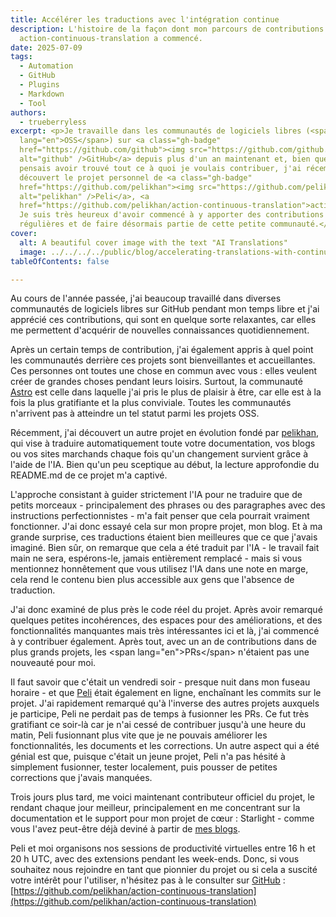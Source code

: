 ```yaml
---
title: Accélérer les traductions avec l'intégration continue
description: L'histoire de la façon dont mon parcours de contributions à
  action-continuous-translation a commencé.
date: 2025-07-09
tags:
  - Automation
  - GitHub
  - Plugins
  - Markdown
  - Tool
authors:
  - trueberryless
excerpt: <p>Je travaille dans les communautés de logiciels libres (<span
  lang="en">OSS</span>) sur <a class="gh-badge"
  href="https://github.com/github"><img src="https://github.com/github.png"
  alt="github" />GitHub</a> depuis plus d'un an maintenant et, bien que je
  pensais avoir trouvé tout ce à quoi je voulais contribuer, j'ai récemment
  découvert le projet personnel de <a class="gh-badge"
  href="https://github.com/pelikhan"><img src="https://github.com/pelikhan.png"
  alt="pelikhan" />Peli</a>, <a
  href="https://github.com/pelikhan/action-continuous-translation">action-continuous-translation</a>.
  Je suis très heureux d'avoir commencé à y apporter des contributions
  régulières et de faire désormais partie de cette petite communauté.</p>
cover:
  alt: A beautiful cover image with the text "AI Translations"
  image: ../../../../public/blog/accelerating-translations-with-continuous-integration.png
tableOfContents: false

---
```


Au cours de l'année passée, j'ai beaucoup travaillé dans diverses communautés de logiciels libres sur GitHub pendant mon temps libre et j'ai apprécié ces contributions, qui sont en quelque sorte relaxantes, car elles me permettent d'acquérir de nouvelles connaissances quotidiennement.

Après un certain temps de contribution, j'ai également appris à quel point les communautés derrière ces projets sont bienveillantes et accueillantes. Ces personnes ont toutes une chose en commun avec vous : elles veulent créer de grandes choses pendant leurs loisirs. Surtout, la communauté [Astro](https://github.com/withastro) est celle dans laquelle j'ai pris le plus de plaisir à être, car elle est à la fois la plus gratifiante et la plus conviviale. Toutes les communautés n'arrivent pas à atteindre un tel statut parmi les projets OSS.

Récemment, j'ai découvert un autre projet en évolution fondé par [pelikhan](https://github.com/pelikhan), qui vise à traduire automatiquement toute votre documentation, vos blogs ou vos sites marchands chaque fois qu'un changement survient grâce à l'aide de l'IA. Bien qu'un peu sceptique au début, la lecture approfondie du README.md de ce projet m'a captivé.

L'approche consistant à guider strictement l'IA pour ne traduire que de petits morceaux - principalement des phrases ou des paragraphes avec des instructions perfectionnistes - m'a fait penser que cela pourrait vraiment fonctionner. J'ai donc essayé cela sur mon propre projet, mon blog. Et à ma grande surprise, ces traductions étaient bien meilleures que ce que j'avais imaginé. Bien sûr, on remarque que cela a été traduit par l'IA - le travail fait main ne sera, espérons-le, jamais entièrement remplacé - mais si vous mentionnez honnêtement que vous utilisez l'IA dans une note en marge, cela rend le contenu bien plus accessible aux gens que l'absence de traduction.

J'ai donc examiné de plus près le code réel du projet. Après avoir remarqué quelques petites incohérences, des espaces pour des améliorations, et des fonctionnalités manquantes mais très intéressantes ici et là, j'ai commencé à y contribuer également. Après tout, avec un an de contributions dans de plus grands projets, les \<span lang="en">PRs\</span> n'étaient pas une nouveauté pour moi.

Il faut savoir que c'était un vendredi soir - presque nuit dans mon fuseau horaire - et que [Peli](https://github.com/pelikhan) était également en ligne, enchaînant les commits sur le projet. J'ai rapidement remarqué qu'à l'inverse des autres projets auxquels je participe, Peli ne perdait pas de temps à fusionner les <span lang="en">PRs</span>. Ce fut très gratifiant ce soir-là car je n'ai cessé de contribuer jusqu'à une heure du matin, Peli fusionnant plus vite que je ne pouvais améliorer les fonctionnalités, les documents et les corrections. Un autre aspect qui a été génial est que, puisque c'était un jeune projet, Peli n'a pas hésité à simplement fusionner, tester localement, puis pousser de petites corrections que j'avais manquées.

Trois jours plus tard, me voici maintenant contributeur officiel du projet, le rendant chaque jour meilleur, principalement en me concentrant sur la documentation et le support pour mon projet de cœur : Starlight - comme vous l'avez peut-être déjà deviné à partir de [mes blogs](../../../../../blog/tags/starlight/).

Peli et moi organisons nos sessions de productivité virtuelles entre 16 h et 20 h UTC, avec des extensions pendant les week-ends. Donc, si vous souhaitez nous rejoindre en tant que pionnier du projet ou si cela a suscité votre intérêt pour l'utiliser, n'hésitez pas à le consulter sur [GitHub](https://github.com/github) : [https://github.com/pelikhan/action-continuous-translation](https://github.com/pelikhan/action-continuous-translation)
